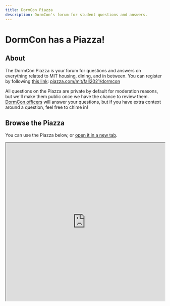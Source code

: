```yaml
---
title: DormCon Piazza
description: DormCon's forum for student questions and answers.
---
```


# DormCon has a Piazza!

## About

The DormCon Piazza is your forum for questions and answers on everything related to MIT housing, dining, and in between.
You can register by following [this link][piazza]: [piazza.com/mit/fall2021/dormcon][piazza]

[piazza]: https://piazza.com/mit/fall2021/dormcon

All questions on the Piazza are private by default for moderation reasons, but we'll make them public once we have the chance to review them.
[DormCon officers](/about/officers) will answer your questions, but if you have extra context around a question, feel free to chime in!

## Browse the Piazza

You can use the Piazza below, or [open it in a new tab](https://piazza.com/class/ktdl34ys3qi3uu).

<iframe
    src="https://piazza.com/class/ktdl34ys3qi3uu"
    width="100%"
    height="500px"
></iframe>
